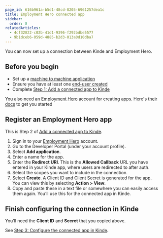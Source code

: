 ```yaml
---
page_id: 616b961a-b5d1-48cd-8205-6961257dea1c
title: Employment Hero connected app
sidebar:
  order: 8
relatedArticles:
  - 4cf32822-c02b-41d1-9396-f292bdbe5577
  - 9b1dceb6-059d-4885-b2d3-013a0d10dba7
---
```


You can now set up a connection between Kinde and Employment Hero.

## Before you begin

- Set up a [machine to machine application](/developer-tools/kinde-api/connect-to-kinde-api/)
- Ensure you have at least one [end-user created](/manage-users/add-and-edit/add-and-edit-users/)
- Complete [Step 1: Add a connected app to Kinde](/integrate/connected-apps/add-connected-apps/#step-1-add-the-connected-app-in-kinde)

You also need an [Employment Hero](https://secure.employmenthero.com/) account for creating apps. Here's [their docs](https://developer.employmenthero.com/api-references/#obtain-credentials) to get you started

## Register an Employment Hero app

This is Step 2 of [Add a connected app to Kinde](/integrate/connected-apps/add-connected-apps/#step-2-set-up-the-app-you-want-to-connect).

1. Sign in to your [Employment Hero](https://secure.employmenthero.com/) account.
2. Go to the Developer Portal (under your account profile).
3. Select **Add application**.
4. Enter a name for the app.
5. Enter the **Redirect URI**. This is the **Allowed Callback** URL you have entered in your Kinde app, where users are redirected to after auth.
6. Select the scopes you want to include in the connection.
7. Select **Create**. A Client ID and Client Secret is generated for the app. You can view this by selecting **Action > View**.
8. Copy and paste these in a text file or somewhere you can easily access them again. You’ll use this for the connected app in Kinde.
## Finish configuring the connection in Kinde

You’ll need the **Client ID** and **Secret** that you copied above. 

See [Step 3: Configure the connected app in Kinde](/integrate/connected-apps/add-connected-apps/#step-3-configure-the-connected-app-in-kinde).
